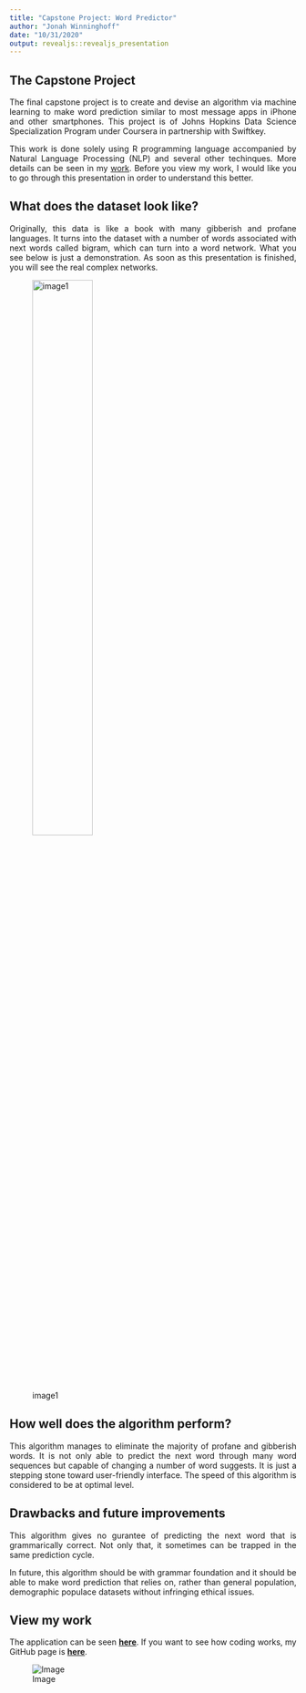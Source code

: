 ```yaml
---
title: "Capstone Project: Word Predictor"
author: "Jonah Winninghoff"
date: "10/31/2020"
output: revealjs::revealjs_presentation
---
```


## **The Capstone Project**

<div style="text-align: justify">The final capstone project is to create and devise an algorithm via machine learning to make word prediction similar to most message apps in iPhone and other smartphones. This project is of Johns Hopkins Data Science Specialization Program under Coursera in partnership with Swiftkey.  

This work is done solely using R programming language accompanied by Natural Language Processing (NLP) and several other techinques. More details can be seen in my [work](https://jonahwinninghoff.shinyapps.io/TextMining/#). Before you view my work, I would like you to go through this presentation in order to understand this better.</div>

## **What does the dataset look like?** 

<div style="text-align: justify"> Originally, this data is like a book with many gibberish and profane languages. It turns into the dataset with a number of words associated with next words called bigram, which can turn into a word network. What you see below is just a demonstration. As soon as this presentation is finished, you will see the real complex networks.</div>
![image1](Image2.png){width=50%}

## **How well does the algorithm perform?**

<div style="text-align: justify">This algorithm manages to eliminate the majority of profane and gibberish words. It is not only able to predict the next word through many word sequences but capable of changing a number of word suggests. It is just a stepping stone toward user-friendly interface. The speed of this algorithm is considered to be at optimal level. </div>

## **Drawbacks and future improvements**

<div style="text-align: justify">This algorithm gives no gurantee of predicting the next word that is grammarically correct. Not only that, it sometimes can be trapped in the same prediction cycle.

In future, this algorithm should be with grammar foundation and it should be able to make word prediction that relies on, rather than general population, demographic populace datasets without infringing ethical issues.</div>

## **View my work**

<div style="text-align: justify">The application can be seen 
**[here](https://jonahwinninghoff.shinyapps.io/TextMining/#)**. If you want to see how coding works, my GitHub page is **[here](https://github.com/jonahwinninghoff/Data-Science-Capstone.git)**.</div>

![Image](Image.png)